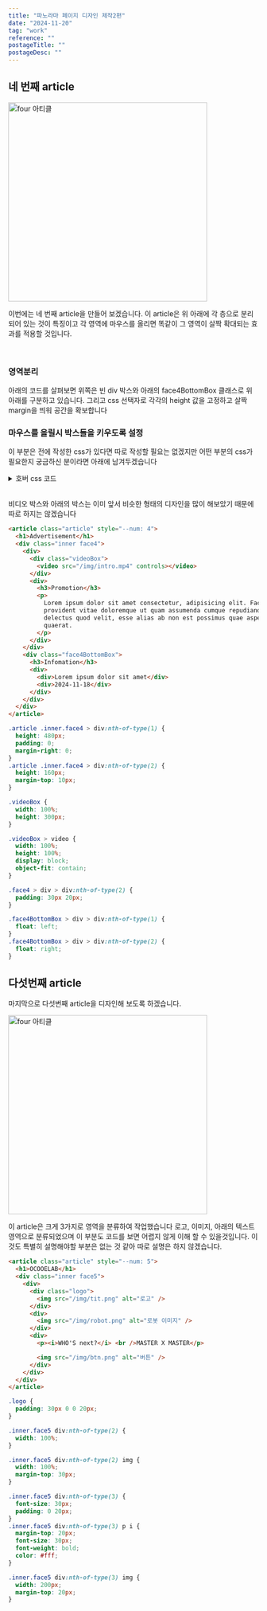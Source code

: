 ```yaml
---
title: "파노라마 페이지 디자인 제작2편"
date: "2024-11-20"
tag: "work"
reference: ""
postageTitle: ""
postageDesc: ""
---
```


## 네 번째 article

<img src="/mdxImg/DevelopPost/panoramaDesignSecond/fourArticle.png" alt="four 아티클" width="400px"/>

이번에는 네 번째 article을 만들어 보겠습니다. 이 article은 위 아래에 각 층으로 분리되어 있는 것이 특징이고 각 영역에 마우스를 올리면 똑같이 그 영역이 살짝 확대되는 효과를 적용할 것입니다.

<br/>

### 영역분리

아래의 코드를 살펴보면 위쪽은 빈 div 박스와 아래의 face4BottomBox 클래스로 위 아래를 구분하고 있습니다. 그리고 css 선택자로 각각의 height 값을 고정하고 살짝 margin을 띄워 공간을 확보합니다

### 마우스를 올릴시 박스들을 키우도록 설정

이 부분은 전에 작성한 css가 있다면 따로 작성할 필요는 없겠지만 어떤 부분의 css가 필요한지 궁금하신 분이라면 아래에 남겨두겠습니다

<details>
  <summary>호버 css 코드</summary>

```css
.article > .inner > div:hover {
  background: rgba(255, 255, 255, 0.15);
  transform: scale(1.03);
  opacity: 1;
}
```

</details>

<br/>

비디오 박스와 아래의 박스는 이미 앞서 비슷한 형태의 디자인을 많이 해보았기 때문에 따로 하지는 않겠습니다

```html
<article class="article" style="--num: 4">
  <h1>Advertisement</h1>
  <div class="inner face4">
    <div>
      <div class="videoBox">
        <video src="/img/intro.mp4" controls></video>
      </div>
      <div>
        <h3>Promotion</h3>
        <p>
          Lorem ipsum dolor sit amet consectetur, adipisicing elit. Facere iste
          provident vitae doloremque ut quam assumenda cumque repudiandae
          delectus quod velit, esse alias ab non est possimus quae asperiores
          quaerat.
        </p>
      </div>
    </div>
    <div class="face4BottomBox">
      <h3>Infomation</h3>
      <div>
        <div>Lorem ipsum dolor sit amet</div>
        <div>2024-11-18</div>
      </div>
    </div>
  </div>
</article>
```

```css
.article .inner.face4 > div:nth-of-type(1) {
  height: 480px;
  padding: 0;
  margin-right: 0;
}
.article .inner.face4 > div:nth-of-type(2) {
  height: 160px;
  margin-top: 10px;
}

.videoBox {
  width: 100%;
  height: 300px;
}

.videoBox > video {
  width: 100%;
  height: 100%;
  display: block;
  object-fit: contain;
}

.face4 > div > div:nth-of-type(2) {
  padding: 30px 20px;
}

.face4BottomBox > div > div:nth-of-type(1) {
  float: left;
}
.face4BottomBox > div > div:nth-of-type(2) {
  float: right;
}
```

## 다섯번째 article

마지막으로 다섯번째 article을 디자인해 보도록 하겠습니다.

<img src="/mdxImg/DevelopPost/panoramaDesignSecond/fiveArticle.png" alt="four 아티클" width="400px"/>

이 article은 크게 3가지로 영역을 분류하여 작업했습니다 로고, 이미지, 아래의 텍스트 영역으로 분류되었으며 이 부분도 코드를 보면 어렵지 않게 이해 할 수 있을것입니다. 이것도 특별히 설명해야할 부분은 없는 것 같아 따로 설명은 하지 않겠습니다.

```html
<article class="article" style="--num: 5">
  <h1>OCOOELAB</h1>
  <div class="inner face5">
    <div>
      <div class="logo">
        <img src="/img/tit.png" alt="로고" />
      </div>
      <div>
        <img src="/img/robot.png" alt="로봇 이미지" />
      </div>
      <div>
        <p><i>WHO'S next?</i> <br />MASTER X MASTER</p>

        <img src="/img/btn.png" alt="버튼" />
      </div>
    </div>
  </div>
</article>
```

```css
.logo {
  padding: 30px 0 0 20px;
}

.inner.face5 div:nth-of-type(2) {
  width: 100%;
}

.inner.face5 div:nth-of-type(2) img {
  width: 100%;
  margin-top: 30px;
}

.inner.face5 div:nth-of-type(3) {
  font-size: 30px;
  padding: 0 20px;
}
.inner.face5 div:nth-of-type(3) p i {
  margin-top: 20px;
  font-size: 30px;
  font-weight: bold;
  color: #fff;
}

.inner.face5 div:nth-of-type(3) img {
  width: 200px;
  margin-top: 20px;
}
```
